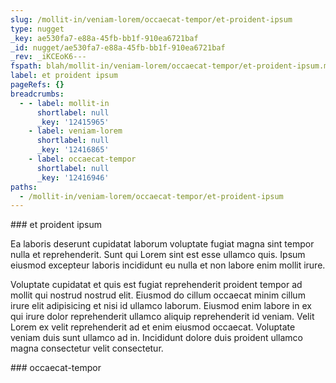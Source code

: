 ```yaml
---
slug: /mollit-in/veniam-lorem/occaecat-tempor/et-proident-ipsum
type: nugget
_key: ae530fa7-e88a-45fb-bb1f-910ea6721baf
_id: nugget/ae530fa7-e88a-45fb-bb1f-910ea6721baf
_rev: _iKCEoK6---
fspath: blah/mollit-in/veniam-lorem/occaecat-tempor/et-proident-ipsum.md
label: et proident ipsum
pageRefs: {}
breadcrumbs:
  - - label: mollit-in
      shortlabel: null
      _key: '12415965'
    - label: veniam-lorem
      shortlabel: null
      _key: '12416865'
    - label: occaecat-tempor
      shortlabel: null
      _key: '12416946'
paths:
  - /mollit-in/veniam-lorem/occaecat-tempor/et-proident-ipsum
---
```


<NuggetArea>
<Nugget slug="/mollit-in/veniam-lorem/occaecat-tempor/et-proident-ipsum" type="nugget" _key="ae530fa7-e88a-45fb-bb1f-910ea6721baf" _id="nugget/ae530fa7-e88a-45fb-bb1f-910ea6721baf" _rev="_iKCEoK6---" fspath="blah/mollit-in/veniam-lorem/occaecat-tempor/et-proident-ipsum.md" label="et proident ipsum" paths="/mollit-in/veniam-lorem/occaecat-tempor/et-proident-ipsum">
<NuggetBody>
### et proident ipsum

Ea laboris deserunt cupidatat laborum voluptate fugiat magna sint tempor nulla et reprehenderit. Sunt qui Lorem sint est esse ullamco quis. Ipsum eiusmod excepteur laboris incididunt eu nulla et non labore enim mollit irure.

Voluptate cupidatat et quis est fugiat reprehenderit proident tempor ad mollit qui nostrud nostrud elit. Eiusmod do cillum occaecat minim cillum irure elit adipisicing et nisi id ullamco laborum. Eiusmod enim labore in ex qui irure dolor reprehenderit ullamco aliquip reprehenderit id veniam. Velit Lorem ex velit reprehenderit ad et enim eiusmod occaecat. Voluptate veniam duis sunt ullamco ad in. Incididunt dolore duis proident ullamco magna consectetur velit consectetur.

</NuggetBody>
<Breadcrumbs>
<Crumbs>
<Crumb _key="12415965" label="mollit-in" /><Crumb _key="12416865" label="veniam-lorem" /><Crumb _key="12416946" label="occaecat-tempor" />
</Crumbs>
</Breadcrumbs>
</Nugget>

<NuggetsInbound>
</NuggetsInbound>
<NuggetsOutbound>
</NuggetsOutbound>
</NuggetArea>
<PassagesInbound>
<Passage direction="inbound" type="passage" _key="12416946" _id="passage/12416946" _rev="_iKCEoKy--A" label="occaecat-tempor" passage="occaecat-tempor" fspath="blah/mollit-in/veniam-lorem/occaecat-tempor" paths="/mollit-in/veniam-lorem/occaecat-tempor" slug="/mollit-in/veniam-lorem/occaecat-tempor">
<NuggetBody>
### occaecat-tempor

</NuggetBody>
<Breadcrumbs>
<Crumbs>
<Crumb _key="12415965" label="mollit-in" /><Crumb _key="12416865" label="veniam-lorem" />
</Crumbs>
</Breadcrumbs>
</Passage>

</PassagesInbound>
<PassagesOutbound>
</PassagesOutbound>